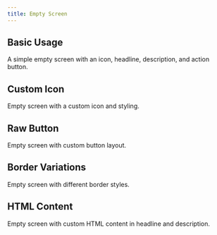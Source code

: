 ```yaml
---
title: Empty Screen
---
```


## Basic Usage

A simple empty screen with an icon, headline, description, and action button.

<BasicExample/>

## Custom Icon

Empty screen with a custom icon and styling.

<CustomIconExample/>

## Raw Button

Empty screen with custom button layout.

<RawButtonExample/>

## Border Variations

Empty screen with different border styles.

<BorderExample/>

## HTML Content

Empty screen with custom HTML content in headline and description.

<HtmlContentExample/>
